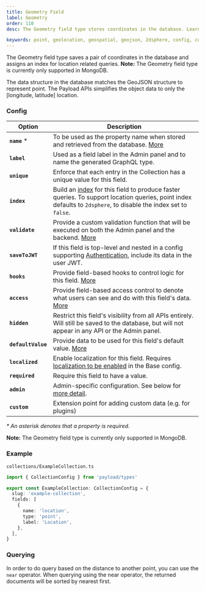 ```yaml
---
title: Geometry Field
label: Geometry
order: 110
desc: The Geometry field type stores coordinates in the database. Learn how to use Geometry field for geolocation and geometry.

keywords: point, geolocation, geospatial, geojson, 2dsphere, config, configuration, documentation, Content Management System, cms, headless, javascript, node, react, express
---
```


<Banner>
  The Geometry field type saves a pair of coordinates in the database and assigns an index for location
  related queries.
</Banner>

<Banner type="warning">
  <strong>Note:</strong> The Geometry field type is currently only supported in MongoDB.
</Banner>

<LightDarkImage
  srcLight="https://payloadcms.com/images/docs/fields/point.png"
  srcDark="https://payloadcms.com/images/docs/fields/point-dark.png"
  alt="Shows a Geometry field in the Payload admin panel"
  caption="Admin panel screenshot of a Geometry field"
/>

The data structure in the database matches the GeoJSON structure to represent point. The Payload APIs simplifies the object data to only the [longitude, latitude] location.

### Config

| Option             | Description                                                                                                                                                                               |
| ------------------ | ----------------------------------------------------------------------------------------------------------------------------------------------------------------------------------------- |
| **`name`** \*      | To be used as the property name when stored and retrieved from the database. [More](/docs/fields/overview#field-names)                                                                    |
| **`label`**        | Used as a field label in the Admin panel and to name the generated GraphQL type.                                                                                                          |
| **`unique`**       | Enforce that each entry in the Collection has a unique value for this field.                                                                                                              |
| **`index`**        | Build an [index](/docs/database/overview) for this field to produce faster queries. To support location queries, point index defaults to `2dsphere`, to disable the index set to `false`. |
| **`validate`**     | Provide a custom validation function that will be executed on both the Admin panel and the backend. [More](/docs/fields/overview#validation)                                              |
| **`saveToJWT`**    | If this field is top-level and nested in a config supporting [Authentication](/docs/authentication/config), include its data in the user JWT.                                             |
| **`hooks`**        | Provide field-based hooks to control logic for this field. [More](/docs/fields/overview#field-level-hooks)                                                                                |
| **`access`**       | Provide field-based access control to denote what users can see and do with this field's data. [More](/docs/fields/overview#field-level-access-control)                                   |
| **`hidden`**       | Restrict this field's visibility from all APIs entirely. Will still be saved to the database, but will not appear in any API or the Admin panel.                                          |
| **`defaultValue`** | Provide data to be used for this field's default value. [More](/docs/fields/overview#default-values)                                                                                      |
| **`localized`**    | Enable localization for this field. Requires [localization to be enabled](/docs/configuration/localization) in the Base config.                                                           |
| **`required`**     | Require this field to have a value.                                                                                                                                                       |
| **`admin`**        | Admin-specific configuration. See below for [more detail](#admin-config).                                                                                                                 |
| **`custom`**       | Extension point for adding custom data (e.g. for plugins)                                                                                                                                 |

_\* An asterisk denotes that a property is required._

<Banner type="warning">
  <strong>Note:</strong> The Geometry field type is currently only supported in MongoDB.
</Banner>

### Example

`collections/ExampleCollection.ts`

```ts
import { CollectionConfig } from 'payload/types'

export const ExampleCollection: CollectionConfig = {
  slug: 'example-collection',
  fields: [
    {
      name: 'location',
      type: 'point',
      label: 'Location',
    },
  ],
}
```

### Querying

In order to do query based on the distance to another point, you can use the `near` operator. When querying using the near operator, the returned documents will be sorted by nearest first.
